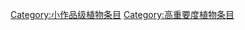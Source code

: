 {{catmore1|[[WikiProject:植物|WikiProject:植物]]}}
{{Articles by Quality|topic=植物|project=植物|format=toc}}
{{Articles by Importance|topic=植物|project=植物|format=toc}}
{{empty category}}

[[Category:小作品级植物条目|Category:小作品级植物条目]]
[[Category:高重要度植物条目|Category:高重要度植物条目]]